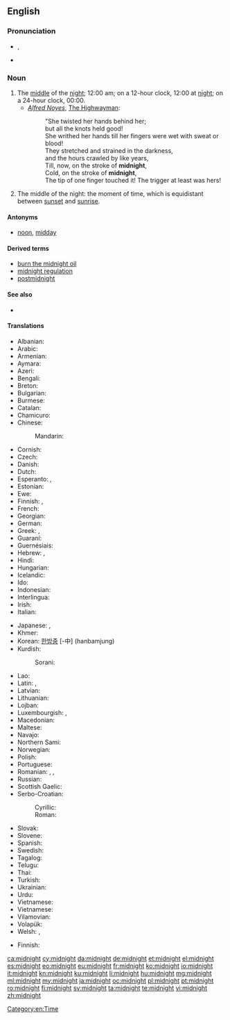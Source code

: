 ==English==
{{wikipedia}}

===Pronunciation===
* {{IPA|/ˈmɪdˌnaɪt/}}, {{X-SAMPA|/"mId%naIt/}}
* {{audio|en-us-midnight.ogg|Audio (US)}}

===Noun===
{{en-noun}}

# The [[middle]] of the [[night]]; 12:00 am; on a 12-hour clock, 12:00 at [[night]]; on a 24-hour clock, 00:00.
#* ''[[w:Alfred Noyes|Alfred Noyes]]'', [[w:The Highwayman (poem)|The Highwayman]]:
#*: "She twisted her hands behind her;
#*: but all the knots held good!
#*: She writhed her hands till her fingers were wet with sweat or blood!
#*: They stretched and strained in the darkness,
#*: and the hours crawled by like years,
#*: Till, now, on the stroke of '''midnight''',
#*: Cold, on the stroke of '''midnight''',
#*: The tip of one finger touched it! The trigger at least was hers!
# The middle of the night: the moment of time, which is equidistant between [[sunset]] and [[sunrise]].

====Antonyms====
* [[noon]], [[midday]]

====Derived terms====
* [[burn the midnight oil]]
* [[midnight regulation]]
* [[postmidnight]]

====See also====
* {{list:times of day/en}}

====Translations====
{{trans-top|12 o'clock at night}}
* Albanian: {{t-|sq|mesnatë|?}}
* Arabic: {{t|ar|منتصف الليل|tr=muntáʂaf al-léyl|m}}
* Armenian: {{t-|hy|կեսգիշեր|tr=kesgišer}}
* Aymara: {{t-|ay|chika aruma}}
* Azeri: {{t-|az|gecə yarısı}}
* Bengali: {{t-|bn|মধ্যরাত|sc=Beng}}
* Breton: {{t+|br|hanternoz|m}}
* Bulgarian: {{t+|bg|полунощ|f}}
* Burmese: {{t+|my|သန်းခေါင်|sc=Mymr}}
* Catalan: {{t+|ca|mitjanit|f}}
* Chamicuro: {{tø|ccc|shawalasko}}
* Chinese:
*: Mandarin: {{t-|cmn|半夜|tr=bànyè|sc=Hani}}
* Cornish: {{t-|kw|hanter nos|f}}
* Czech: {{t+|cs|půlnoc|f}}
* Danish: {{t+|da|midnat}}
* Dutch: {{t+|nl|middernacht|m}}
* Esperanto: {{t-|eo|noktmezo}}, {{t-|eo|noktomezo}}
* Estonian: {{t-|et|kesköö}}
* Ewe: {{tø|ee|zãtitina}}
* Finnish: {{t+|fi|keskiyö}}, {{t+|fi|puoliyö}}
* French: {{t+|fr|minuit|f}}
* Georgian: {{t+|ka|შუაღამე|tr=šuaḡame|sc=Geor}}
* German: {{t+|de|Mitternacht|f}}
* Greek: {{t-|el|μεσονύκτιο|n|tr=mesonýktio}}, {{t+|el|μεσάνυχτα|n-p|tr=mesánychta}}
* Guaraní: {{t-|gn|pyharepyte}}
* Guernésiais: {{tø|roa-grn|migniet|f}}
* Hebrew: {{t+|he|חצות הלילה|f}}, {{t+|he|חצות|f}}
* Hindi: {{t-|hi|आधी रात|f|tr=ādhī rāt}}
* Hungarian: {{t+|hu|éjfél}}
* Icelandic: {{t+|is|miðnætti|m}}
* Ido: {{t+|io|nokto-mezo}}
* Indonesian: {{t+|id|tengah malam}}
* Interlingua: {{t-|ia|medienocte}}
* Irish: {{t|ga|meán oíche|f}}
* Italian: {{t+|it|mezzanotte|f}}
{{trans-mid}}
* Japanese: {{t+|ja|深夜|tr=shin’ya}}, {{t-|ja|真夜中|tr=mayonaka}}
* Khmer: {{t+|km|អធ្រាត្រ|sc=Khmr|tr=a’triet}}
* Korean: [[한밤중]] [-中] (hanbamjung)
* Kurdish:
*: Sorani: {{t|ku|sc=ku-Arab|نیوه‌شه‌و}}
* Lao: {{t-|lo|ທຽງຄືນ|sc=Laoo}}
* Latin: {{t-|la|media nox}}, {{t-|la|media nox|f}}
* Latvian: {{t-|lv|pusnakts}}
* Lithuanian: {{t-|lt|vidurnaktis|m}}
* Lojban: {{t-|jbo|ctemidju}}
* Luxembourgish: {{t-|lb|Mëtternuecht|f}}, {{t+|lb|Hallefnuecht|f}}
* Macedonian: {{t-|mk|пладне|n|tr=pládne|sc=Cyrl}}
* Maltese: {{t-|mt|nofsillejl}}
* Navajo: {{tø|nv|tłʼéʼííłnííʼ}}
* Northern Sami: {{tø|se|gaskaidja}}
* Norwegian: {{t-|no|midnatt}}
* Polish: {{t+|pl|północ|f}}
* Portuguese: {{t+|pt|meia-noite|f}}
* Romanian: {{t-|ro|miezul nopții}}, {{t-|ro|miez de noapte}}, {{t-|ro|mijloc de noapte|n}}
* Russian: {{t+|ru|полночь|f|tr=pólnoč’}}
* Scottish Gaelic: {{t-|gd|meadhan-oidhche|m}}
* Serbo-Croatian:
*: Cyrillic: {{t-|sh|поноћ|alt=по́ноћ|f|sc=Cyrl}}
*: Roman: {{t-|sh|ponoć|alt=pónoć|f|sc=Latn}}
* Slovak: {{t-|sk|polnoc|f}}
* Slovene: {{t+|sl|polnoč|f}}
* Spanish: {{t+|es|medianoche|f}}
* Swedish: {{t+|sv|midnatt}}
* Tagalog: {{t-|tl|hating gabi}}
* Telugu: {{t+|te|నడిరేయి}}
* Thai: {{t-|th|เที่ยงคืน}}
* Turkish: {{t+|tr|gece yarısı}}
* Ukrainian: {{t+|uk|північ|f|tr=pívnič}}
* Urdu: {{t-|ur|آدھی رات|f|tr=ādhī rāt}}
* Vietnamese: {{t+|vi|ban đêm}}
* Vietnamese: {{t+|vi|nửa đêm}}
* Vilamovian: {{tø|wym|mytułnaocht}}
* Volapük: {{t+|vo|zeneit}}
* Welsh: {{t+|cy|canol nos}}, {{t+|cy|hanner nos|m}}
{{trans-bottom}}

{{trans-top|point of time equidistant from sunset and sunrise}}
* Finnish: {{t+|fi|keskiyö}}
{{trans-mid}}
{{trans-bottom}}

[[Category:en:Time]]

[[ca:midnight]]
[[cy:midnight]]
[[da:midnight]]
[[de:midnight]]
[[et:midnight]]
[[el:midnight]]
[[es:midnight]]
[[eo:midnight]]
[[eu:midnight]]
[[fr:midnight]]
[[ko:midnight]]
[[io:midnight]]
[[it:midnight]]
[[kn:midnight]]
[[ku:midnight]]
[[li:midnight]]
[[hu:midnight]]
[[mg:midnight]]
[[ml:midnight]]
[[my:midnight]]
[[ja:midnight]]
[[oc:midnight]]
[[pl:midnight]]
[[pt:midnight]]
[[ro:midnight]]
[[fi:midnight]]
[[sv:midnight]]
[[ta:midnight]]
[[te:midnight]]
[[vi:midnight]]
[[zh:midnight]]